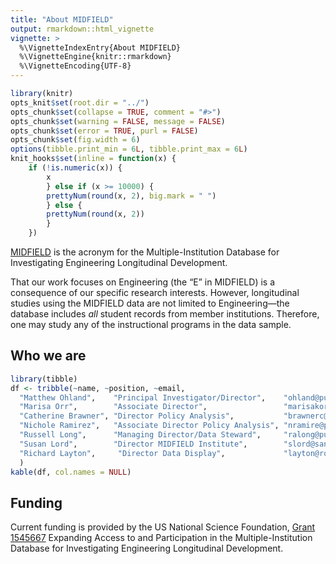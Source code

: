 ```yaml
---
title: "About MIDFIELD"
output: rmarkdown::html_vignette
vignette: >
  %\VignetteIndexEntry{About MIDFIELD}
  %\VignetteEngine{knitr::rmarkdown}
  %\VignetteEncoding{UTF-8}
---
```


```r
library(knitr)
opts_knit$set(root.dir = "../")
opts_chunk$set(collapse = TRUE, comment = "#>")
opts_chunk$set(warning = FALSE, message = FALSE)
opts_chunk$set(error = TRUE, purl = FALSE)
opts_chunk$set(fig.width = 6)
options(tibble.print_min = 6L, tibble.print_max = 6L)
knit_hooks$set(inline = function(x) {
	if (!is.numeric(x)) { 
		x 
		} else if (x >= 10000) { 
		prettyNum(round(x, 2), big.mark = " ")
		} else {
		prettyNum(round(x, 2))
		}
	})
```

<a href="https://engineering.purdue.edu/MIDFIELD" target="blank">MIDFIELD</a> is the acronym for the Multiple-Institution Database for Investigating Engineering Longitudinal Development. 

That our work focuses on Engineering (the "E" in MIDFIELD) is a consequence of our specific research interests. However, longitudinal studies using the MIDFIELD data are not limited to Engineering---the database includes *all* student records from member institutions. Therefore, one may study any of the instructional programs in the data sample. 
  


## Who we are

```r
library(tibble)
df <- tribble(~name, ~position, ~email, 
  "Matthew Ohland",    "Principal Investigator/Director",    "ohland@purdue.edu", 
  "Marisa Orr",        "Associate Director",                 "marisakorr@gmail.com", 
  "Catherine Brawner", "Director Policy Analysis",           "brawnerc@bellsouth.net", 
  "Nichole Ramirez",   "Associate Director Policy Analysis", "nramire@purdue.edu", 
  "Russell Long",      "Managing Director/Data Steward",     "ralong@purdue.edu", 
  "Susan Lord",        "Director MIDFIELD Institute",        "slord@sandiego.edu", 
  "Richard Layton",     "Director Data Display",             "layton@rose-hulman.edu"
  )
kable(df, col.names = NULL)
```
 
 
 
## Funding

Current funding is provided by the US National Science Foundation, [Grant 1545667](https://www.nsf.gov/awardsearch/showAward?AWD_ID=1545667) Expanding Access to and Participation in the Multiple-Institution Database for Investigating Engineering Longitudinal Development.    













